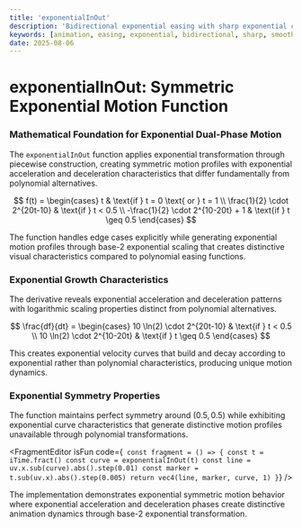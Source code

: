 ```yaml
---
title: 'exponentialInOut'
description: 'Bidirectional exponential easing with sharp exponential curves and smooth transitions'
keywords: [animation, easing, exponential, bidirectional, sharp, smooth]
date: 2025-08-06
---
```



# exponentialInOut: Symmetric Exponential Motion Function

### Mathematical Foundation for Exponential Dual-Phase Motion

The `exponentialInOut` function applies exponential transformation through piecewise construction, creating symmetric motion profiles with exponential acceleration and deceleration characteristics that differ fundamentally from polynomial alternatives.

$$
f(t) = \begin{cases}
t & \text{if } t = 0 \text{ or } t = 1 \\
\frac{1}{2} \cdot 2^{20t-10} & \text{if } t < 0.5 \\
-\frac{1}{2} \cdot 2^{10-20t} + 1 & \text{if } t \geq 0.5
\end{cases}
$$

The function handles edge cases explicitly while generating exponential motion profiles through base-2 exponential scaling that creates distinctive visual characteristics compared to polynomial easing functions.

### Exponential Growth Characteristics

The derivative reveals exponential acceleration and deceleration patterns with logarithmic scaling properties distinct from polynomial alternatives.

$$
\frac{df}{dt} = \begin{cases}
10 \ln(2) \cdot 2^{20t-10} & \text{if } t < 0.5 \\
10 \ln(2) \cdot 2^{10-20t} & \text{if } t \geq 0.5
\end{cases}
$$

This creates exponential velocity curves that build and decay according to exponential rather than polynomial characteristics, producing unique motion dynamics.

### Exponential Symmetry Properties

The function maintains perfect symmetry around $(0.5, 0.5)$ while exhibiting exponential curve characteristics that generate distinctive motion profiles unavailable through polynomial transformations.

<FragmentEditor
        isFun
        code={`
const fragment = () => {
        const t = iTime.fract()
        const curve = exponentialInOut(t)
        const line = uv.x.sub(curve).abs().step(0.01)
        const marker = t.sub(uv.x).abs().step(0.005)
        return vec4(line, marker, curve, 1)
}`}
/>

The implementation demonstrates exponential symmetric motion behavior where exponential acceleration and deceleration phases create distinctive animation dynamics through base-2 exponential transformation.